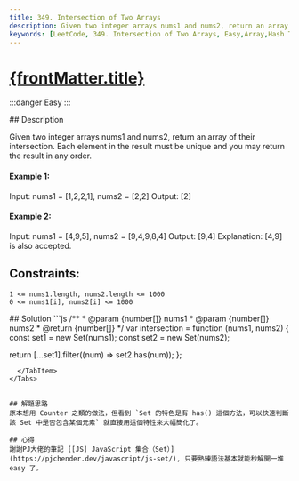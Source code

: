 ```yaml
---
title: 349. Intersection of Two Arrays
description: Given two integer arrays nums1 and nums2, return an array of their intersection. Each element in the result must be unique and you may return the result in any order.
keywords: [LeetCode, 349. Intersection of Two Arrays, Easy,Array,Hash Table,Two Pointers,Binary Search,Sorting]
---
```


# [{frontMatter.title}](https://leetcode.com/problems/intersection-of-two-arrays/)
:::danger Easy
:::


<Tabs>
  <TabItem value="description" label="題目描述" default>
    ## Description

Given two integer arrays nums1 and nums2, return an array of their 
intersection. Each element in the result must be unique and you may return the result in any order.

#### Example 1:
Input: nums1 = [1,2,2,1], nums2 = [2,2]
Output: [2]

#### Example 2:
Input: nums1 = [4,9,5], nums2 = [9,4,9,8,4]
Output: [9,4]
Explanation: [4,9] is also accepted.

## Constraints:
```
1 <= nums1.length, nums2.length <= 1000
0 <= nums1[i], nums2[i] <= 1000
```
  </TabItem>
  <TabItem value="solution" label="解答">
   ## Solution
```js
/**
 * @param {number[]} nums1
 * @param {number[]} nums2
 * @return {number[]}
 */
var intersection = function (nums1, nums2) {
  const set1 = new Set(nums1);
  const set2 = new Set(nums2);

  return [...set1].filter((num) => set2.has(num));
};
```
  </TabItem>
</Tabs>


## 解題思路
原本想用 Counter 之類的做法，但看到 `Set 的特色是有 has() 這個方法，可以快速判斷該 Set 中是否包含某個元素` 就直接用這個特性來大幅簡化了。

## 心得
謝謝PJ大佬的筆記 [[JS] JavaScript 集合（Set）](https://pjchender.dev/javascript/js-set/), 只要熟練語法基本就能秒解開一堆 easy 了。
